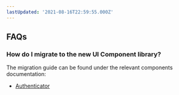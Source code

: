 ```yaml
---
lastUpdated: '2021-08-16T22:59:55.000Z'
---
```

## FAQs

### How do I migrate to the new UI Component library?

The migration guide can be found under the relevant components documentation:

* [Authenticator](/ui/auth/authenticator#migration)
